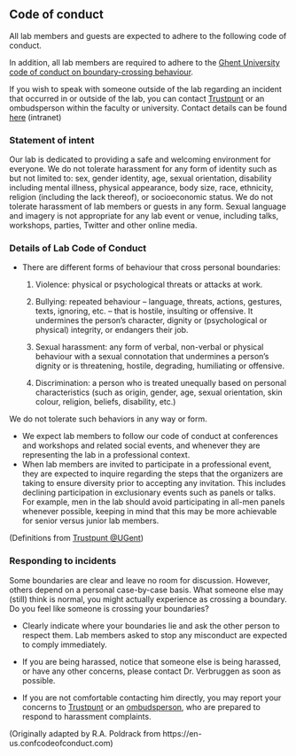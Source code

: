 ## Code of conduct

All lab members and guests are expected to adhere to the following code of conduct. 

In addition, all lab members are required to adhere to the [Ghent University code of conduct on boundary-crossing behaviour](https://codex.ugent.be/?regid=REG000110&lang=en).

If you wish to speak with someone outside of the lab regarding an
incident that occurred in or outside of the lab, you can contact [Trustpunt](https://www.ugent.be/intranet/en/human-resources/health-safety/psychosocial-welfare/overview.htm) 
or an ombudsperson within the faculty or university. 
Contact details can be found [here](https://www.ugent.be/intranet/en/internal-ombudsperson) (intranet)

### Statement of intent

Our lab is dedicated to providing a safe and welcoming environment for everyone. We do not
tolerate harassment for any form of identity such as but not limited
to: sex, gender identity, age, sexual orientation, disability
including mental illness, physical appearance, body size, race,
ethnicity, religion (including the lack thereof), or socioeconomic
status. We do not tolerate harassment of lab members or guests in
any form. Sexual language and imagery is not appropriate for any lab
event or venue, including talks, workshops, parties, Twitter and
other online media.

### Details of Lab Code of Conduct

- There are different forms of behaviour that cross personal boundaries:

  1. Violence: physical or psychological threats or attacks at work.

  2. Bullying: repeated behaviour – language, threats, actions, gestures, texts, ignoring, etc. – that is hostile, insulting or offensive. It undermines the person’s character, dignity or (psychological or physical) integrity, or endangers their job.

  3. Sexual harassment: any form of verbal, non-verbal or physical behaviour with a sexual connotation that undermines a person’s dignity or is threatening, hostile, degrading, humiliating or offensive.

  4. Discrimination: a person who is treated unequally based on personal characteristics (such as origin, gender, age, sexual orientation, skin colour, religion, beliefs, disability, etc.)

We do not tolerate such behaviors in any way or form. 

-  We expect lab members to
    follow our code of conduct at conferences and workshops and related
    social events, and whenever they are representing the lab in a
    professional context.
-  When lab members are invited
    to participate in a professional event, they are expected to inquire
    regarding the steps that the organizers are taking to ensure
    diversity prior to accepting any invitation. This includes declining
    participation in exclusionary events such as panels or talks. For
    example, men in the lab should avoid participating in all-men panels
    whenever possible, keeping in mind that this may be more achievable
    for senior versus junior lab members.
    
(Definitions from [Trustpunt @UGent](https://www.ugent.be/intranet/en/human-resources/health-safety/psychosocial-welfare/themes/boundary-crossing-behaviour/boundarycrossingbehaviour.htm))

### Responding to incidents

Some boundaries are clear and leave no room for discussion. However, others depend on a personal case-by-case basis. What someone else may (still) think is normal, you might actually experience as crossing a boundary. Do you feel like someone is crossing your boundaries?

  - Clearly indicate where your boundaries lie and ask the other person to respect them. Lab members asked to stop any
    misconduct are expected to comply immediately. 
    
  - If you are being harassed, notice that someone else is being harassed, or have any other
    concerns, please contact Dr. Verbruggen as soon as possible. 
    <!-- Anonymous -->
    <!-- comments may also be made to Dr. Poldrack using[ -->
    <!-- this -->
    <!-- form](https://poldracklab.wufoo.com/forms/z5hpmzx1uf8hce/). -->
    
  - If you are not comfortable contacting him directly, you may report
    your concerns to [Trustpunt](https://www.ugent.be/intranet/en/human-resources/health-safety/psychosocial-welfare/overview.htm) or an [ombudsperson](https://www.ugent.be/intranet/en/internal-ombudsperson), who are prepared to respond to harassment complaints.


    
(Originally adapted by R.A. Poldrack from https://en-us.confcodeofconduct.com)

